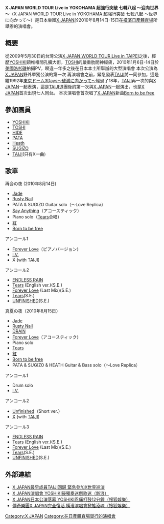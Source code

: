 '''X JAPAN WORLD TOUR Live in YOKOHAMA 超強行突破 七轉八起 ～迎向世界～'''（X JAPAN WORLD TOUR Live in YOKOHAMA 超強行突破 七転八起 〜世界に向かって〜）是日本樂團[[X_JAPAN|X JAPAN]]於2010年8月14日-15日在[[橫濱|橫濱]][[日產體育場|日產體育場]]所舉辦的演唱會。

==概要==
從2009年5月30日的台灣公演[[X_JAPAN_WORLD_TOUR_Live_in_TAIPEI|X JAPAN WORLD TOUR Live in TAIPEI]]之後，經歷[[YOSHIKI|YOSHIKI]]頸椎椎間孔擴大術，[[TOSHI|TOSHI]]的嚴重肋間神經痛，2010年1月6日-14日於[[美國|美國]][[洛杉磯|洛杉磯]]拍攝PV，睽違一年多之後在日本本土所舉辦的大型演唱會
本次公演為[[X_JAPAN|X JAPAN]]野外單獨公演的第一次
再演唱會之前，緊急發表[[TAIJI|TAIJI]]將一同參加，這是繼1992年[[東京ドーム3Days～破滅に向かって～|東京ドーム3Days～破滅に向かって～]]經過了18年，[[TAIJI|TAIJI]]再一次的與[[X_JAPAN|X JAPAN]]一起表演，這是[[TAIJI|TAIJI]]退團後的第一次與[[X_JAPAN|X JAPAN]]一起演出，也是[[X_JAPAN|X JAPAN]]首次出現七人同台。
本次演唱會首次唱了[[X_JAPAN|X JAPAN]]新曲[[Born_to_be_free|Born to be free]]

==參加團員==
*[[YOSHIKI|YOSHIKI]]
*[[TOSHI|TOSHI]]
*[[HIDE|HIDE]]
*[[PATA|PATA]]
*[[Heath|Heath]]
*[[SUGIZO|SUGIZO]]
*[[TAIJI|TAIJI]](只有X一曲)

==歌單==
再会の夜 (2010年8月14日)
*[[Jade|Jade]]
*[[Rusty_Nail|Rusty Nail]]
*PATA & SUGIZO Guitar solo（〜Love Replica）
*[[Say_Anything|Say Anything]]（アコースティック）
*Piano solo（[[Tears|Tears]]合唱）
*[[紅|紅]]
*[[Born_to_be_free|Born to be free]]
アンコール1
*[[Forever_Love|Forever Love]]（ピアノバージョン）
*[[I.V.|I.V.]]
*[[X|X]] (with [[TAIJI|TAIJI]])
アンコール2
*[[ENDLESS_RAIN|ENDLESS RAIN]]
*[[Tears|Tears]] (English ver.)(S.E.)
*[[Forever_Love|Forever Love]] (Last Mix)(S.E.)
*[[Tears|Tears]](S.E.)
*[[UNFINISHED|UNFINISHED]](S.E.)

真夏の夜（2010年8月15日）
*[[Jade|Jade]]
*[[Rusty_Nail|Rusty Nail]]
*[[DRAIN|DRAIN]]
*[[Forever_Love|Forever Love]]（アコースティック）
*Piano solo
*[[Tears|Tears]]
*[[紅|紅]]
*[[Born_to_be_free|Born to be free]]
*PATA & SUGIZO & HEATH Guitar & Bass solo（〜Love Replica）
アンコール1
*Drum solo
*[[I.V.|I.V.]]
アンコール2
*[[Unfinished|Unfinished]]（Short ver.）
*[[X|X]] (with [[TAIJI|TAIJI]])
アンコール3
*[[ENDLESS_RAIN|ENDLESS RAIN]]
*[[Tears|Tears]] (English ver.)(S.E.)
*[[Forever_Love|Forever Love]] (Last Mix)(S.E.)
*[[Tears|Tears]](S.E.)
*[[UNFINISHED|UNFINISHED]](S.E.)

==外部連結==
*[http://www.wretch.cc/blog/cygnusx523/16652917     X JAPAN最早成員TAIJI回歸 緊急參加X世界巡演]
*[http://www.wretch.cc/blog/cygnusx523/16656306     X JAPAN演唱會 YOSHIKI鼓獨奏迷倒歌迷（新浪）]
*[http://www.wretch.cc/blog/cygnusx523/16652919     X JAPAN日本公演落幕 YOSHIKI忍痛打鼓12分鐘（搜狐娛樂）]
*[http://www.wretch.cc/blog/cygnusx523/15528967     傳奇樂團X JAPAN完全復活 橫濱演唱會掀搖滾魂（搜狐娛樂）]

{{X Japan}}
{{日產體育場舉行的演唱會}}

[[Category:X_JAPAN|Category:X JAPAN]]
[[Category:在日產體育場舉行的演唱會|Category:在日產體育場舉行的演唱會]]